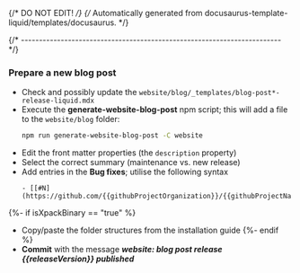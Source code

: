 {/* DO NOT EDIT! */}
{/* Automatically generated from docusaurus-template-liquid/templates/docusaurus. */}

{/* ------------------------------------------------------------------------ */}

### Prepare a new blog post

- Check and possibly update the `website/blog/_templates/blog-post*-release-liquid.mdx`
- Execute the **generate-website-blog-post** npm script; this will add a file to the `website/blog` folder:
  ```sh
  npm run generate-website-blog-post -C website
  ```
- Edit the front matter properties (the `description` property)
- Select the correct summary (maintenance vs. new release)
- Add entries in the **Bug fixes**; utilise the following syntax
  ```
  - [[#N](https://github.com/{{githubProjectOrganization}}/{{githubProjectName}}/issues/N)]:
  ```
{%- if isXpackBinary == "true" %}
- Copy/paste the folder structures from the installation guide
{%- endif %}
- **Commit** with the message _**website: blog post release {{releaseVersion}} published**_
